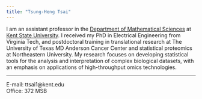 ```yaml
---
title: "Tsung-Heng Tsai"
---
```


I am an assistant professor in the [Department of Mathematical Sciences](https://www.kent.edu/math) at [Kent State University](https://www.kent.edu). I received my PhD in Electrical Engineering from Virginia Tech, and postdoctoral training in translational research at The University of Texas MD Anderson Cancer Center and statistical proteomics at Northeastern University. My research focuses on developing statistical tools for the analysis and interpretation of complex biological datasets, with an emphasis on applications of high-throughput omics technologies.

---
E-mail: ttsai1@kent.edu  
Office: 372 MSB
